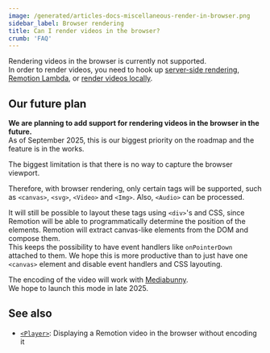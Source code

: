 ```yaml
---
image: /generated/articles-docs-miscellaneous-render-in-browser.png
sidebar_label: Browser rendering
title: Can I render videos in the browser?
crumb: 'FAQ'
---
```


Rendering videos in the browser is currently not supported.  
In order to render videos, you need to hook up [server-side rendering](/docs/ssr), [Remotion Lambda](/docs/lambda), or [render videos locally](/docs/render).

## Our future plan

**We are planning to add support for rendering videos in the browser in the future.**  
As of September 2025, this is our biggest priority on the roadmap and the feature is in the works.

The biggest limitation is that there is no way to capture the browser viewport.

Therefore, with browser rendering, only certain tags will be supported, such as `<canvas>`, `<svg>`, `<Video>` and `<Img>`. Also, `<Audio>` can be processed.

It will still be possible to layout these tags using `<div>`'s and CSS, since Remotion will be able to programmatically determine the position of the elements.
Remotion will extract canvas-like elements from the DOM and compose them.  
This keeps the possibility to have event handlers like `onPointerDown` attached to them. We hope this is more productive than to just have one `<canvas>` element and disable event handlers and CSS layouting.

The encoding of the video will work with [Mediabunny](/docs/mediabunny).  
We hope to launch this mode in late 2025.

## See also

- [`<Player>`](/player): Displaying a Remotion video in the browser without encoding it
